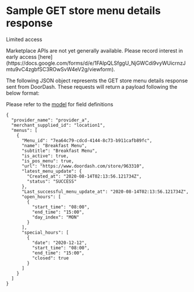 # Sample GET store menu details response

Limited access

<Warning>
Marketplace APIs are not yet generally available. Please record interest in early access [here](https://docs.google.com/forms/d/e/1FAIpQLSfggU_NjGWCdi9vyWUicrnzJmtu9vC4zgbfSC3ROwSvW4eV2g/viewform).
</Warning>

The following JSON object represents the GET store menu details response sent from DoorDash. These requests will return a payload following the below format:

Please refer to the [model](/en-US/api/marketplace#tag/Store-Endpoints/operation/getStoreMenuInfo) for field definitions

```
{  
  "provider_name": "provider_a",  
  "merchant_supplied_id": "location1",  
  "menus": [  
    {  
      "Menu_id": "7ea64c79-cdcd-4144-8c73-b911cafb89fc",  
      "name": "Breakfast Menu",  
      "subtitle": "Breakfast Menu",  
      "is_active": true,  
      "is_pos_menu": true,  
      "url": "https://www.doordash.com/store/963310",  
      "latest_menu_update": {  
        "Created_at": "2020-08-14T02:13:56.121734Z",  
        "status": "SUCCESS"  
      },  
      "Last_successful_menu_update_at": "2020-08-14T02:13:56.121734Z",  
      "open_hours": [  
        {  
          "start_time": "08:00",  
          "end_time": "15:00",  
          "day_index": "MON"  
        }  
      ],  
      "special_hours": [  
        {  
          "date": "2020-12-12",  
          "start_time": "08:00",  
          "end_time": "15:00",  
          "closed": true  
        }  
      ]  
    }  
  ]  
}  

```

